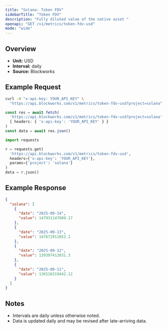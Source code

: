 ```yaml
---
title: "Solana: Token FDV"
sidebarTitle: "Token FDV"
description: "Fully diluted value of the native asset "
openapi: "GET /v1/metrics/token-fdv-usd"
mode: "wide"
---
```


## Overview

- **Unit:** USD
- **Interval:** daily
- **Source:** Blockworks

## Example Request

<CodeGroup>

```bash cURL
curl -H "x-api-key: YOUR_API_KEY" \
  "https://api.blockworks.com/v1/metrics/token-fdv-usd?project=solana"
```

```typescript TypeScript
const res = await fetch(
  'https://api.blockworks.com/v1/metrics/token-fdv-usd?project=solana',
  { headers: { 'x-api-key': 'YOUR_API_KEY' } }
)
const data = await res.json()
```

```python Python
import requests

r = requests.get(
  'https://api.blockworks.com/v1/metrics/token-fdv-usd',
  headers={'x-api-key': 'YOUR_API_KEY'},
  params={'project': 'solana'}
)
data = r.json()
```

</CodeGroup>

## Example Response

```json
{
  "solana": [
    {
      "date": "2025-09-14",
      "value": 147931147889.17
    },
    {
      "date": "2025-09-13",
      "value": 147672912052.1
    },
    {
      "date": "2025-09-12",
      "value": 139397412031.3
    },
    {
      "date": "2025-09-11",
      "value": 136516319442.12
    }
  ]
}
```

## Notes
- Intervals are daily unless otherwise noted.
- Data is updated daily and may be revised after late-arriving data.